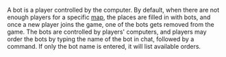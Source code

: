 A bot is a player controlled by the computer. By default, when there are not enough players for a specific [[Game::maps|map]], the places are filled in with bots, and once a new player joins the game, one of the bots gets removed from the game. The bots are controlled by players' computers, and players may order the bots by typing the name of the bot in chat, followed by a command. If only the bot name is entered, it will list available orders.